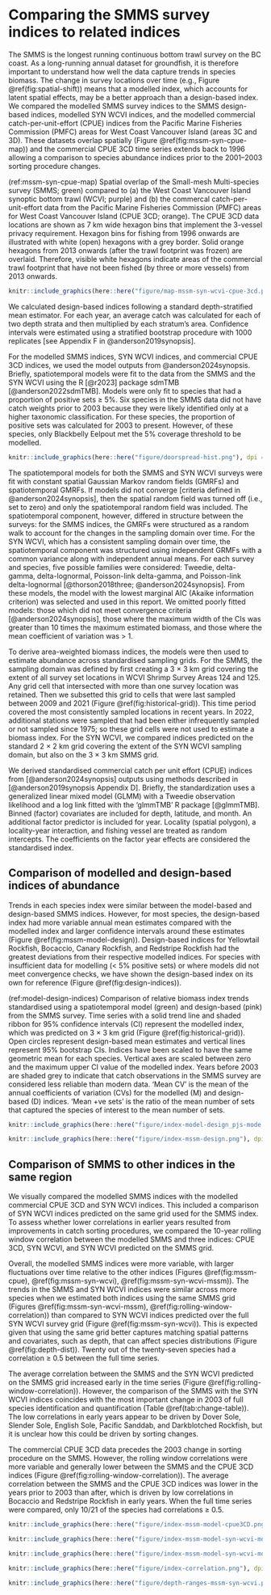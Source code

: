 # Comparing the SMMS survey indices to related indices {#sec:comparing-indices}

The SMMS is the longest running continuous bottom trawl survey on the BC coast.
As a long-running annual dataset for groundfish, it is therefore important to understand how well the data capture trends in species biomass.
The change in survey locations over time (e.g., Figure \@ref(fig:spatial-shift)) means that a modelled index, which accounts for latent spatial effects, may be a better approach than a design-based index.
We compared the modelled SMMS survey indices to the SMMS design-based indices, modelled SYN WCVI indices, and the modelled commercial catch-per-unit-effort (CPUE) indices from the Pacific Marine Fisheries Commission (PMFC) areas for West Coast Vancouver Island (areas 3C and 3D).
These datasets overlap spatially (Figure \@ref(fig:mssm-syn-cpue-map)) and the commercial CPUE 3CD time series extends back to 1996 allowing a comparison to species abundance indices prior to the 2001--2003 sorting procedure changes. 

(ref:mssm-syn-cpue-map) Spatial overlap of the Small-mesh Multi-species survey (SMMS; green) compared to (a) the West Coast Vancouver Island synoptic bottom trawl (WCVI; purple) and (b) the commercal catch-per-unit-effort data from the Pacific Marine Fisheries Commission (PMFC) areas for West Coast Vancouver Island (CPUE 3CD; orange). 
The CPUE 3CD data locations are shown as 7 km wide hexagon bins that implement the 3-vessel privacy requirement.
Hexagon bins for fishing from 1996 onwards are illustrated with white (open) hexagons with a grey border.
Solid orange hexagons from 2013 onwards (after the trawl footprint was frozen) are overlaid.
Therefore, visible white hexagons indicate areas of the commercial trawl footprint that have not been fished (by three or more vessels) from 2013 onwards.

```r
knitr::include_graphics(here::here("figure/map-mssm-syn-wcvi-cpue-3cd.png"), dpi = 300)
```

We calculated design-based indices following a standard depth-stratified mean estimator.
For each year, an average catch was calculated for each of two depth strata and then multiplied by each stratum's area. 
Confidence intervals were estimated using a stratified bootstrap procedure with 1000 replicates [see Appendix F in @anderson2019synopsis].

For the modelled SMMS indices, SYN WCVI indices, and commercial CPUE 3CD indices, we used the model outputs from @anderson2024synopsis. 
Briefly, spatiotemporal models were fit to the data from the SMMS and the SYN WCVI using the R [@r2023] package sdmTMB [@anderson2022sdmTMB]. 
Models were only fit to species that had a proportion of positive sets $\ge$ 5%.
Six species in the SMMS data did not have catch weights prior to 2003 because they were likely identified only at a higher taxonomic classification. 
For these species, the proportion of positive sets was calculated for 2003 to present.
However, of these species, only Blackbelly Eelpout met the 5% coverage threshold to be modelled.

```r
knitr::include_graphics(here::here("figure/doorspread-hist.png"), dpi = 300)
```

The spatiotemporal models for both the SMMS and SYN WCVI surveys were fit with constant spatial Gaussian Markov random fields (GMRFs) and spatiotemporal GMRFs. 
If models did not converge [criteria defined in @anderson2024synopsis], then the spatial random field was turned off (i.e., set to zero) and only the spatiotemporal random field was included.
The spatiotemporal component, however, differed in structure between the surveys: for the SMMS indices, the GMRFs were structured as a random walk to account for the changes in the sampling domain over time.
For the SYN WCVI, which has a consistent sampling domain over time, the spatiotemporal component was structured using independent GRMFs with a common variance along with independent annual means.
For each survey and species, five possible families were considered: Tweedie, delta-gamma, delta-lognormal, Poisson-link delta-gamma, and Poisson-link delta-lognormal [@thorson2018three; @anderson2024synopsis].
From these models, the model with the lowest marginal AIC (Akaike information criterion) was selected and used in this report.
We omitted poorly fitted models: those which did not meet convergence criteria [@anderson2024synopsis], those where the maximum width of the CIs was greater than 10 times the maximum estimated biomass, and those where the mean coefficient of variation was > 1.

To derive area-weighted biomass indices, the models were then used to estimate abundance across standardised sampling grids.
For the SMMS, the sampling domain was defined by first creating a 3 $\times$ 3 km grid covering the extent of all survey set locations in WCVI Shrimp Survey Areas 124 and 125.
Any grid cell that intersected with more than one survey location was retained.
Then we subsetted this grid to cells that were last sampled between 2009 and 2021 (Figure \@ref(fig:historical-grid)).
This time period covered the most consistently sampled locations in recent years.
In 2022, additional stations were sampled that had been either infrequently sampled or not sampled since 1975; so these grid cells were not used to estimate a biomass index.
For the SYN WCVI, we compared indices predicted on the standard 2 $\times$ 2 km grid covering the extent of the SYN WCVI sampling domain, but also on the 3 $\times$ 3 km SMMS grid. 

We derived standardised commercial catch per unit effort (CPUE) indices from [@anderson2024synopsis] outputs using methods described in [@anderson2019synopsis Appendix D].
Briefly, the standardization uses a generalized linear mixed model (GLMM) with a Tweedie observation likelihood and a log link fitted with the 'glmmTMB' R package [@glmmTMB].
Binned (factor) covariates are included for depth, latitude, and month.
An additional factor predictor is included for year.
Locality (spatial polygon), a locality-year interaction, and fishing vessel are treated as random intercepts.
The coefficients on the factor year effects are considered the standardised index.

## Comparison of modelled and design-based indices of abundance

Trends in each species index were similar between the model-based and design-based SMMS indices.
However, for most species, the design-based index had more variable annual mean estimates compared with the modelled index and larger confidence intervals around these estimates (Figure \@ref(fig:mssm-model-design)).
Design-based indices for Yellowtail Rockfish, Bocaccio, Canary Rockfish, and Redstripe Rockfish had the greatest deviations from their respective modelled indices.
For species with insufficient data for modelling (< 5% positive sets) or where models did not meet convergence checks, we have shown the design-based index on its own for reference (Figure \@ref(fig:design-indices)).

(ref:model-design-indices) Comparison of relative biomass index trends standardised using a spatiotemporal model (green) and design-based (pink) from the SMMS survey. 
Time series with a solid trend line and shaded ribbon for 95% confidence intervals (CI) represent the modelled index, which was predicted on 3 $\times$ 3 km grid (Figure \@ref(fig:historical-grid)).
Open circles represent design-based mean estimates and vertical lines represent 95% bootstrap CIs.
Indices have been scaled to have the same geometric mean for each species.
Vertical axes are scaled between zero and the maximum upper CI value of the modelled index.
Years before 2003 are shaded grey to indicate that catch observations in the SMMS survey are considered less reliable than modern data.
'Mean CV' is the mean of the annual coefficients of variation (CVs) for the modelled (M) and design-based (D) indices.
'Mean $+$ve sets' is the ratio of the mean number of sets that captured the species of interest to the mean number of sets.

```r
knitr::include_graphics(here::here("figure/index-model-design_pjs-mode.png"), dpi = 300)
```

```r
knitr::include_graphics(here::here("figure/index-mssm-design.png"), dpi = 300)
```

## Comparison of SMMS to other indices in the same region

We visually compared the modelled SMMS indices with the modelled commercial CPUE 3CD and SYN WCVI indices.
This included a comparison of SYN WCVI indices predicted on the same grid used for the SMMS index.
To assess whether lower correlations in earlier years resulted from improvements in catch sorting procedures, we compared the 10-year rolling window correlation between the modelled SMMS and three indices: CPUE 3CD, SYN WCVI, and SYN WCVI predicted on the SMMS grid.

Overall, the modelled SMMS indices were more variable, with larger fluctuations over time relative to the other indices (Figures \@ref(fig:mssm-cpue), \@ref(fig:mssm-syn-wcvi), \@ref(fig:mssm-syn-wcvi-mssm)).
The trends in the SMMS and SYN WCVI indices were similar across more species when we estimated both indices using the same SMMS grid (Figures \@ref(fig:mssm-syn-wcvi-mssm), \@ref(fig:rolling-window-correlation)) than compared to SYN WCVI indices predicted over the full SYN WCVI survey grid (Figure \@ref(fig:mssm-syn-wcvi)).
This is expected given that using the same grid better captures matching spatial patterns and covariates, such as depth, that can affect species distributions (Figure \@ref(fig:depth-dist)). Twenty out of the twenty-seven species had a correlation $\ge$ 0.5 between the full time series.

The average correlation between the SMMS and the SYN WCVI predicted on the SMMS grid increased early in the time series (Figure \@ref(fig:rolling-window-correlation)).
However, the comparison of the SMMS with the SYN WCVI indices coincides with the most important change in 2003 of full species identification and quantification (Table \@ref(tab:change-table)).
The low correlations in early years appear to be driven by Dover Sole, Slender Sole, English Sole, Pacific Sanddab, and Darkblotched Rockfish, but it is unclear how this could be driven by sorting changes.

The commercial CPUE 3CD data precedes the 2003 change in sorting procedure on the SMMS.
However, the rolling window correlations were more variable and generally lower between the SMMS and the CPUE 3CD indices (Figure \@ref(fig:rolling-window-correlation)).
The average correlation between the SMMS and the CPUE 3CD indices was lower in the years prior to 2003 than after, which is driven by low correlations in Bocaccio and Redstripe Rockfish in early years.
When the full time series were compared, only 10/21 of the species had correlations $\ge$ 0.5.

```r
knitr::include_graphics(here::here("figure/index-mssm-model-cpue3CD.png"), dpi = 300)
```

```r
knitr::include_graphics(here::here("figure/index-mssm-model-syn-wcvi-model.png"), dpi = 300)
```

```r
knitr::include_graphics(here::here("figure/index-mssm-model-syn-wcvi-model-mssm-grid.png"), dpi = 300)
```

<!--{r mssm-syn-zoom, fig.cap="Comparison of indices from the SMMS (green), SYN WCVI predicted on the full SYN WCVI grid (purple), and SYN WCVI predicted on the 3 x 3 SMMS grid (orange). Time series with a solid trend line and shaded ribbon for 95\\% confidence intervals represent an index that has been standardised with a spatiotemporal model. Vertical axes are scaled between zero and the maximum upper confidence interval value of the modelled index. Both of the SYN WCVI indices are scaled to the same geometric mean as the SMMS index. The axes are set to encompass the confidence intervals of the SMMS index. The SYN WCVI data begin in 2004. Empty panels indicate species that we do not have a model for in the SYN WCVI data."}

knitr::include_graphics(here::here("figure/index-mssm-syn-wcvi-mssm-grid-zoom-in.png"), dpi = 300)
-->

```r
knitr::include_graphics(here::here("figure/index-correlation.png"), dpi = 300)
```

```r

knitr::include_graphics(here::here("figure/depth-ranges-mssm-syn-wcvi.png"), dpi = 300)
```

\clearpage
